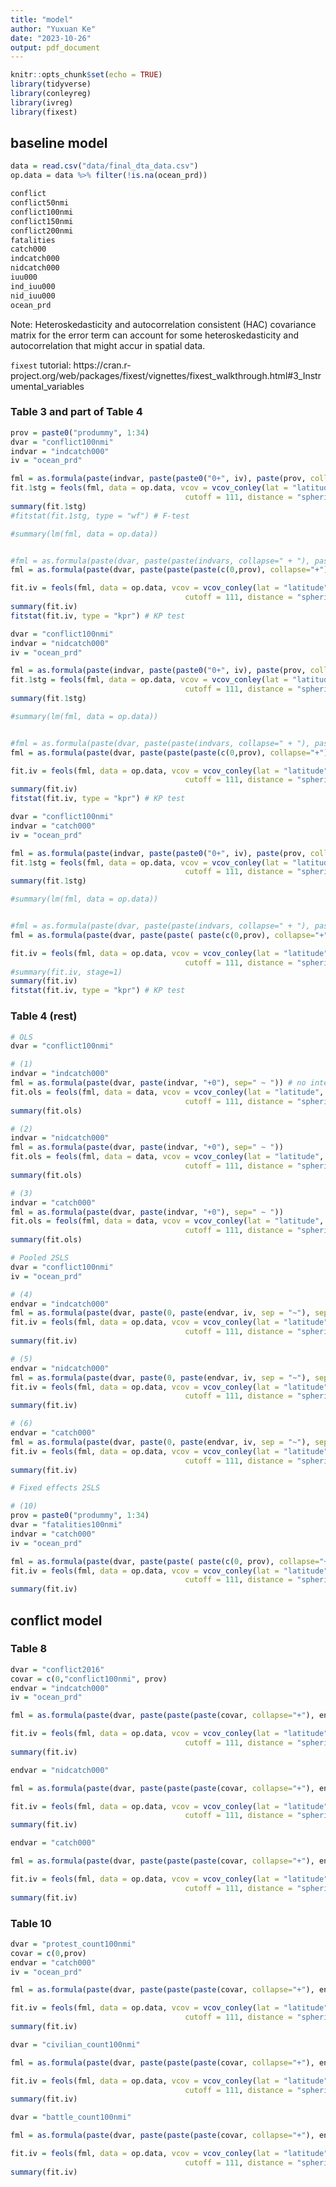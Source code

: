 ```yaml
---
title: "model"
author: "Yuxuan Ke"
date: "2023-10-26"
output: pdf_document
---
```


```r
knitr::opts_chunk$set(echo = TRUE)
library(tidyverse)
library(conleyreg)
library(ivreg)
library(fixest)
```

## baseline model

```r
data = read.csv("data/final_dta_data.csv")
op.data = data %>% filter(!is.na(ocean_prd))
```

```r
conflict 
conflict50nmi 
conflict100nmi 
conflict150nmi 
conflict200nmi 
fatalities 
catch000 
indcatch000 
nidcatch000 
iuu000 
ind_iuu000 
nid_iuu000 
ocean_prd
```

Note: Heteroskedasticity and autocorrelation consistent (HAC) covariance matrix for the error term can account for some heteroskedasticity and autocorrelation that might accur in spatial data.

`fixest` tutorial: https://cran.r-project.org/web/packages/fixest/vignettes/fixest_walkthrough.html#3_Instrumental_variables


### Table 3 and part of Table 4
```r
prov = paste0("prodummy", 1:34)
dvar = "conflict100nmi"
indvar = "indcatch000"
iv = "ocean_prd"

fml = as.formula(paste(indvar, paste(paste0("0+", iv), paste(prov, collapse=" + "), sep = "+"), sep=" ~ "))
fit.1stg = feols(fml, data = op.data, vcov = vcov_conley(lat = "latitude", lon = "longitude", 
                                       cutoff = 111, distance = "spherical")) #ols
summary(fit.1stg)
#fitstat(fit.1stg, type = "wf") # F-test

#summary(lm(fml, data = op.data))


#fml = as.formula(paste(dvar, paste(paste(indvars, collapse=" + "), paste(iv, collapse=" + "), sep = "|"), sep=" ~ "))
fml = as.formula(paste(dvar, paste(paste(paste(c(0,prov), collapse="+"), indvar, sep = "|"), iv, sep = "~"), sep=" ~ "))

fit.iv = feols(fml, data = op.data, vcov = vcov_conley(lat = "latitude", lon = "longitude", 
                                       cutoff = 111, distance = "spherical")) #2sls
summary(fit.iv)
fitstat(fit.iv, type = "kpr") # KP test
```

```r
dvar = "conflict100nmi"
indvar = "nidcatch000"
iv = "ocean_prd"

fml = as.formula(paste(indvar, paste(paste0("0+", iv), paste(prov, collapse=" + "), sep = "+"), sep=" ~ "))
fit.1stg = feols(fml, data = op.data, vcov = vcov_conley(lat = "latitude", lon = "longitude", 
                                       cutoff = 111, distance = "spherical")) #ols
summary(fit.1stg)

#summary(lm(fml, data = op.data))


#fml = as.formula(paste(dvar, paste(paste(indvars, collapse=" + "), paste(iv, collapse=" + "), sep = "|"), sep=" ~ "))
fml = as.formula(paste(dvar, paste(paste(paste(c(0,prov), collapse="+"), indvar, sep = "|"), iv, sep = "~"), sep=" ~ "))

fit.iv = feols(fml, data = op.data, vcov = vcov_conley(lat = "latitude", lon = "longitude", 
                                       cutoff = 111, distance = "spherical")) #2sls
summary(fit.iv)
fitstat(fit.iv, type = "kpr") # KP test
```

```r
dvar = "conflict100nmi"
indvar = "catch000"
iv = "ocean_prd"

fml = as.formula(paste(indvar, paste(paste0("0+", iv), paste(prov, collapse=" + "), sep = "+"), sep=" ~ "))
fit.1stg = feols(fml, data = op.data, vcov = vcov_conley(lat = "latitude", lon = "longitude", 
                                       cutoff = 111, distance = "spherical")) #ols
summary(fit.1stg)

#summary(lm(fml, data = op.data))


#fml = as.formula(paste(dvar, paste(paste(indvars, collapse=" + "), paste(iv, collapse=" + "), sep = "|"), sep=" ~ "))
fml = as.formula(paste(dvar, paste(paste( paste(c(0,prov), collapse="+"), indvar, sep = "|"), iv, sep = "~"), sep=" ~ "))

fit.iv = feols(fml, data = op.data, vcov = vcov_conley(lat = "latitude", lon = "longitude", 
                                       cutoff = 111, distance = "spherical")) #2sls
#summary(fit.iv, stage=1)
summary(fit.iv)
fitstat(fit.iv, type = "kpr") # KP test
```

### Table 4 (rest)

```r
# OLS
dvar = "conflict100nmi"

# (1)
indvar = "indcatch000"
fml = as.formula(paste(dvar, paste(indvar, "+0"), sep=" ~ ")) # no intercept
fit.ols = feols(fml, data = data, vcov = vcov_conley(lat = "latitude", lon = "longitude", 
                                       cutoff = 111, distance = "spherical"))
summary(fit.ols)

# (2)
indvar = "nidcatch000"
fml = as.formula(paste(dvar, paste(indvar, "+0"), sep=" ~ "))
fit.ols = feols(fml, data = data, vcov = vcov_conley(lat = "latitude", lon = "longitude", 
                                       cutoff = 111, distance = "spherical"))
summary(fit.ols)

# (3)
indvar = "catch000"
fml = as.formula(paste(dvar, paste(indvar, "+0"), sep=" ~ "))
fit.ols = feols(fml, data = data, vcov = vcov_conley(lat = "latitude", lon = "longitude", 
                                       cutoff = 111, distance = "spherical"))
summary(fit.ols)
```
```r
# Pooled 2SLS
dvar = "conflict100nmi"
iv = "ocean_prd"

# (4)
endvar = "indcatch000"
fml = as.formula(paste(dvar, paste(0, paste(endvar, iv, sep = "~"), sep = "|"), sep=" ~ ")) # no intercept
fit.iv = feols(fml, data = op.data, vcov = vcov_conley(lat = "latitude", lon = "longitude", 
                                       cutoff = 111, distance = "spherical")) #2sls
summary(fit.iv)

# (5)
endvar = "nidcatch000"
fml = as.formula(paste(dvar, paste(0, paste(endvar, iv, sep = "~"), sep = "|"), sep=" ~ "))
fit.iv = feols(fml, data = op.data, vcov = vcov_conley(lat = "latitude", lon = "longitude", 
                                       cutoff = 111, distance = "spherical")) #2sls
summary(fit.iv)

# (6)
endvar = "catch000"
fml = as.formula(paste(dvar, paste(0, paste(endvar, iv, sep = "~"), sep = "|"), sep=" ~ "))
fit.iv = feols(fml, data = op.data, vcov = vcov_conley(lat = "latitude", lon = "longitude", 
                                       cutoff = 111, distance = "spherical")) #2sls
summary(fit.iv)
```

```r
# Fixed effects 2SLS

# (10)
prov = paste0("prodummy", 1:34)
dvar = "fatalities100nmi"
indvar = "catch000"
iv = "ocean_prd"

fml = as.formula(paste(dvar, paste(paste( paste(c(0, prov), collapse="+"), indvar, sep = "|"), iv, sep = "~"), sep=" ~ ")) # no intercept
fit.iv = feols(fml, data = op.data, vcov = vcov_conley(lat = "latitude", lon = "longitude", 
                                       cutoff = 111, distance = "spherical")) #2sls
summary(fit.iv)
```


## conflict model
### Table 8
```r
dvar = "conflict2016"
covar = c(0,"conflict100nmi", prov)
endvar = "indcatch000"
iv = "ocean_prd"

fml = as.formula(paste(dvar, paste(paste(paste(covar, collapse="+"), endvar, sep = "|"), iv, sep = "~"), sep=" ~ "))

fit.iv = feols(fml, data = op.data, vcov = vcov_conley(lat = "latitude", lon = "longitude", 
                                       cutoff = 111, distance = "spherical")) #2sls
summary(fit.iv)
```

```r
endvar = "nidcatch000"

fml = as.formula(paste(dvar, paste(paste(paste(covar, collapse="+"), endvar, sep = "|"), iv, sep = "~"), sep=" ~ "))

fit.iv = feols(fml, data = op.data, vcov = vcov_conley(lat = "latitude", lon = "longitude", 
                                       cutoff = 111, distance = "spherical")) #2sls
summary(fit.iv)
```

```r
endvar = "catch000"

fml = as.formula(paste(dvar, paste(paste(paste(covar, collapse="+"), endvar, sep = "|"), iv, sep = "~"), sep=" ~ "))

fit.iv = feols(fml, data = op.data, vcov = vcov_conley(lat = "latitude", lon = "longitude", 
                                       cutoff = 111, distance = "spherical")) #2sls
summary(fit.iv)
```

### Table 10
```r
dvar = "protest_count100nmi"
covar = c(0,prov)
endvar = "catch000"
iv = "ocean_prd"

fml = as.formula(paste(dvar, paste(paste(paste(covar, collapse="+"), endvar, sep = "|"), iv, sep = "~"), sep=" ~ "))

fit.iv = feols(fml, data = op.data, vcov = vcov_conley(lat = "latitude", lon = "longitude", 
                                       cutoff = 111, distance = "spherical")) #2sls
summary(fit.iv)
```

```r
dvar = "civilian_count100nmi"

fml = as.formula(paste(dvar, paste(paste(paste(covar, collapse="+"), endvar, sep = "|"), iv, sep = "~"), sep=" ~ "))

fit.iv = feols(fml, data = op.data, vcov = vcov_conley(lat = "latitude", lon = "longitude", 
                                       cutoff = 111, distance = "spherical")) #2sls
summary(fit.iv)
```

```r
dvar = "battle_count100nmi"

fml = as.formula(paste(dvar, paste(paste(paste(covar, collapse="+"), endvar, sep = "|"), iv, sep = "~"), sep=" ~ "))

fit.iv = feols(fml, data = op.data, vcov = vcov_conley(lat = "latitude", lon = "longitude", 
                                       cutoff = 111, distance = "spherical")) #2sls
summary(fit.iv)
```

